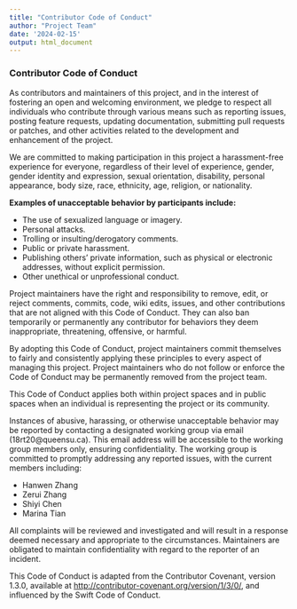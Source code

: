 ```yaml
---
title: "Contributor Code of Conduct"
author: "Project Team"
date: '2024-02-15'
output: html_document
---
```


### Contributor Code of Conduct

As contributors and maintainers of this project, and in the interest of fostering an open and welcoming environment, we pledge to respect all individuals who contribute through various means such as reporting issues, posting feature requests, updating documentation, submitting pull requests or patches, and other activities related to the development and enhancement of the project.

We are committed to making participation in this project a harassment-free experience for everyone, regardless of their level of experience, gender, gender identity and expression, sexual orientation, disability, personal appearance, body size, race, ethnicity, age, religion, or nationality.

**Examples of unacceptable behavior by participants include:**

- The use of sexualized language or imagery.
- Personal attacks.
- Trolling or insulting/derogatory comments.
- Public or private harassment.
- Publishing others' private information, such as physical or electronic addresses, without explicit permission.
- Other unethical or unprofessional conduct.

Project maintainers have the right and responsibility to remove, edit, or reject comments, commits, code, wiki edits, issues, and other contributions that are not aligned with this Code of Conduct. They can also ban temporarily or permanently any contributor for behaviors they deem inappropriate, threatening, offensive, or harmful.

By adopting this Code of Conduct, project maintainers commit themselves to fairly and consistently applying these principles to every aspect of managing this project. Project maintainers who do not follow or enforce the Code of Conduct may be permanently removed from the project team.

This Code of Conduct applies both within project spaces and in public spaces when an individual is representing the project or its community.

Instances of abusive, harassing, or otherwise unacceptable behavior may be reported by contacting a designated working group via email (18rt20@queensu.ca). This email address will be accessible to the working group members only, ensuring confidentiality. The working group is committed to promptly addressing any reported issues, with the current members including:

- Hanwen Zhang
- Zerui Zhang
- Shiyi Chen
- Marina Tian

All complaints will be reviewed and investigated and will result in a response deemed necessary and appropriate to the circumstances. Maintainers are obligated to maintain confidentiality with regard to the reporter of an incident.

This Code of Conduct is adapted from the Contributor Covenant, version 1.3.0, available at [http://contributor-covenant.org/version/1/3/0/](http://contributor-covenant.org/version/1/3/0/), and influenced by the Swift Code of Conduct.
